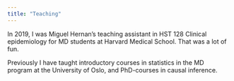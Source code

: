 ```yaml
---
title: "Teaching"
---
```


In 2019, I was Miguel Hernan's teaching assistant in HST 128 Clinical epidemiology for MD students at Harvard Medical School. That was a lot of fun. 

Previously I have taught introductory courses in statistics in the MD program at the University of Oslo, and PhD-courses in causal inference.